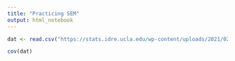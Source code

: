 ```yaml
---
title: "Practicing SEM"
output: html_notebook
---
```


```r

dat <- read.csv("https://stats.idre.ucla.edu/wp-content/uploads/2021/02/worland5.csv")

cov(dat)


```

